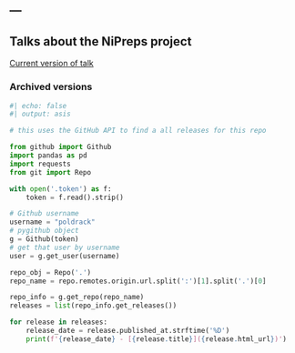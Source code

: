 ---
---

## Talks about the NiPreps project

[Current version of talk](talk/)

### Archived versions

```python

#| echo: false
#| output: asis

# this uses the GitHub API to find a all releases for this repo

from github import Github
import pandas as pd
import requests
from git import Repo

with open('.token') as f:
    token = f.read().strip()

# Github username
username = "poldrack"
# pygithub object
g = Github(token)
# get that user by username
user = g.get_user(username)

repo_obj = Repo('.')
repo_name = repo.remotes.origin.url.split(':')[1].split('.')[0]

repo_info = g.get_repo(repo_name)
releases = list(repo_info.get_releases())

for release in releases:
    release_date = release.published_at.strftime('%D')
    print(f'{release_date} - [{release.title}]({release.html_url})')

```

